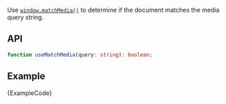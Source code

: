 
Use [`window.matchMedia()`](https://developer.mozilla.org/en-US/docs/Web/API/Window/matchMedia) to determine if the document matches the media query string.

## API

```ts
function useMatchMedia(query: string): boolean;
```

## Example

<ExampleBlock>
  <Example />
</ExampleBlock>
<CodeBlock language="tsx">{ExampleCode}</CodeBlock>
